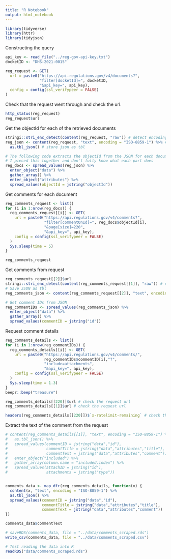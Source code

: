 ```yaml
---
title: "R Notebook"
output: html_notebook
---
```


```r
library(tidyverse)
library(httr)
library(tidyjson)
```

Constructing the query
```r
api_key <- read_file("../reg-gov-api-key.txt")
docketID <- "DHS-2021-0015"
```

```r
reg_request <- GET(
  url = paste0("https://api.regulations.gov/v4/documents?",
               "filter[docketId]=", docketID,
               "&api_key=", api_key),
  config = config(ssl_verifypeer = FALSE)
)
```

Check that the request went through and check the url:
```r
http_status(reg_request)
reg_request$url
```

Get the objectId for each of the retrieved documents
```r
stringi::stri_enc_detect(content(reg_request, "raw")) # detect encoding
reg_json <- content(reg_request, "text", encoding = "ISO-8859-1") %>% # extract content
  as.tbl_json() # store json as tbl

# The following code extracts the objectId from the JSON for each document
# I pieced this together and don't fully know what each part does
reg_docs <- spread_values(reg_json) %>% 
  enter_object("data") %>% 
  gather_array() %>% 
  enter_object("attributes") %>%
  spread_values(objectId = jstring("objectId"))

```

Get comments for each document
```r
reg_comments_request <- list()
for (i in 1:nrow(reg_docs)) {
  reg_comments_request[[i]] <- GET(
    url = paste0("https://api.regulations.gov/v4/comments?",
                 "filter[commentOnId]=", reg_docs$objectId[i],
                 "&page[size]=220",
                 "&api_key=", api_key),
    config = config(ssl_verifypeer = FALSE)
  )
  Sys.sleep(time = 5)
}

reg_comments_request
```

Get comments from request
```r
reg_comments_request[[2]]$url
stringi::stri_enc_detect(content(reg_comments_request[[1]], "raw")) # detect encoding
# Save JSON as tbl
reg_comments_json <- content(reg_comments_request[[2]], "text", encoding = "ISO-8859-1") %>% as.tbl_json()

# Get comment IDs from JSON
reg_commentIDs <- spread_values(reg_comments_json) %>%
  enter_object("data") %>%
  gather_array() %>%
  spread_values(commentID = jstring("id"))

```

Request comment details
```r
reg_comments_details <- list()
for (i in 1:nrow(reg_commentIDs)) {
  reg_comments_details[[i]] <- GET(
    url = paste0("https://api.regulations.gov/v4/comments/",
                 reg_commentIDs$commentID[i],"?",
                 "include=attachments",
                 "&api_key=", api_key),
    config = config(ssl_verifypeer = FALSE)
  )
  Sys.sleep(time = 1.3)
}
beepr::beep("treasure")
```

```r
reg_comments_details[[220]]$url # check the request url
reg_comments_details[[1]]$url # check the request url

headers(reg_comments_details[[220]])$`x-ratelimit-remaining` # check the number of requests left this hour
```

Extract the text of the comment from the request
```r
# content(reg_comments_details[[1]], "text", encoding = "ISO-8859-1") %>%
#   as.tbl_json() %>%
#   spread_values(commentID = jstring("data","id"),
#                 commentTitle = jstring("data","attributes","title"),
#                 commentText = jstring("data","attributes","comment")) %>%
#   enter_object("included") %>%
#   gather_array(column.name = "included.index") %>%
#   spread_values(attachID = jstring("id"),
#                 attachments = jstring("type"))


comments_data <- map_dfr(reg_comments_details, function(x) {
  content(x, "text", encoding = "ISO-8859-1") %>%
  as.tbl_json() %>%
  spread_values(commentID = jstring("data","id"),
                commentTitle = jstring("data","attributes","title"),
                commentText = jstring("data","attributes","comment"))
})

comments_data$commentText

# saveRDS(comments_data, file = "../data/comments_scraped.rds")
write_csv(comments_data, file = "../data/comments_scraped.csv")
```

```r
# Test reading the data into R
readRDS("data/comments_scraped.rds")
```

